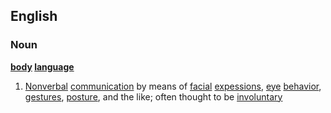 ==English==
===Noun===
{{wikipedia}}
'''[[body]] [[language]]'''
#[[Nonverbal]] [[communication]] by means of [[facial]] [[expession]]s, [[eye]] [[behavior]], [[gesture]]s, [[posture]], and the like; often thought to be [[involuntary]]